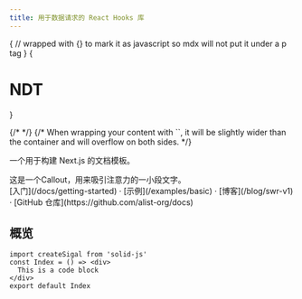 ```yaml
---
title: 用于数据请求的 React Hooks 库
---
```



{
// wrapped with {} to mark it as javascript so mdx will not put it under a p tag
}
{<h1 className="text-center font-extrabold md:text-5xl mt-8">NDT</h1>}

<Bleed>
  {/* <Features/> */}
  {/* When wrapping your content with `<Bleed>`, it will be slightly wider than the container and will overflow on both sides. */}
</Bleed>

一个用于构建 Next.js 的文档模板。

<Callout emoji="✅">
  这是一个Callout，用来吸引注意力的一小段文字。
</Callout>

<div className="mt-16 mb-20 text-center">
  [入门](/docs/getting-started) · [示例](/examples/basic) · [博客](/blog/swr-v1) · [GitHub 仓库](https://github.com/alist-org/docs)
</div>

## 概览

```tsx
import createSigal from 'solid-js'
const Index = () => <div>
  This is a code block
</div>
export default Index
```
